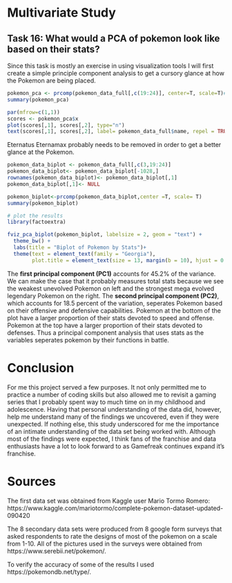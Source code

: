 # **Multivariate Study**

## Task 16: What would a PCA of pokemon look like based on their stats?

Since this task is mostly an exercise in using visualization tools I will first create a simple principle component analysis to get a cursory glance at how the Pokemon are being placed.

```r
pokemon_pca <- prcomp(pokemon_data_full[,c(19:24)], center=T, scale=T)#Ex 1
summary(pokemon_pca)

par(mfrow=c(1,1))
scores <- pokemon_pca$x
plot(scores[,1], scores[,2], type="n")
text(scores[,1], scores[,2], label= pokemon_data_full$name, repel = TRUE, cex=.5)
```

Eternatus Eternamax probably needs to be removed in order to get a better glance at the Pokemon. 

```r
pokemon_data_biplot <- pokemon_data_full[,c(3,19:24)]
pokemon_data_biplot<- pokemon_data_biplot[-1028,]
rownames(pokemon_data_biplot)<- pokemon_data_biplot[,1]
pokemon_data_biplot[,1]<- NULL

pokemon_biplot<-prcomp(pokemon_data_biplot,center =T, scale= T) 
summary(pokemon_biplot)

# plot the results
library(factoextra)

fviz_pca_biplot(pokemon_biplot, labelsize = 2, geom = "text") + 
  theme_bw() +
  labs(title = "Biplot of Pokemon by Stats")+
  theme(text = element_text(family = "Georgia"),
        plot.title = element_text(size = 13, margin(b = 10), hjust = 0.5, family = "Georgia"))

```

The **first principal component (PC1)** accounts for 45.2% of the variance. We can make the case that it probably measures total stats because we see the weakest unevolved Pokemon on left and the strongest mega evolved  legendary Pokemon on the right. The **second principal component (PC2)**, which accounts for 18.5 percent of the variation, seperates Pokemon based on their offensive and defensive capabilities. Pokemon at the bottom of the plot have a larger proportion of their stats devoted to speed and offense. Pokemon at the top have a larger proportion of their stats devoted to defenses. Thus a principal component analysis that uses stats as the variables seperates pokemon by their functions in battle.

# **Conclusion**

For me this project served a few purposes. It not only permitted me to practice a number of coding skills but also allowed me to revisit a gaming series that I probably spent way to much time on in my childhood and adolescence. Having that personal understanding of the data did, however, help me understand many of the findings we uncovered, even if they were unexpected. If nothing else, this study underscored for me the importance of an intimate understanding of the data set being worked with. Although most of the findings were expected, I think fans of the franchise and data enthusiasts have a lot to look forward to as Gamefreak continues expand it's franchise. 

# **Sources**

The first data set was obtained from Kaggle user Mario Tormo Romero:
https://www.kaggle.com/mariotormo/complete-pokemon-dataset-updated-090420

The 8 secondary data sets were produced from 8 google form surveys that asked respondents to rate the designs of most of the pokemon on a scale from 1-10. All of the pictures used in the surveys were obtained from https://www.serebii.net/pokemon/.

To verify the accuracy of some of the results I used https://pokemondb.net/type/. 

